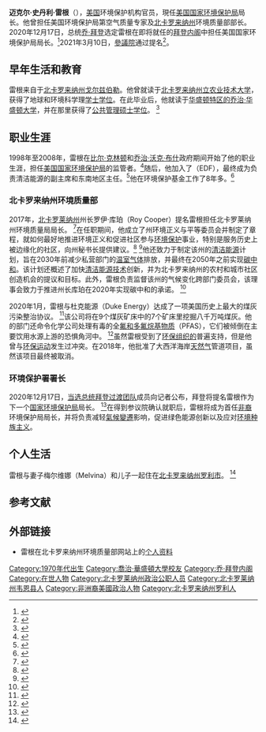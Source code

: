 {{noteTA
|1=zh-cn:里根; zh-tw:雷根; zh-hk:列根;
|G1=PresidentsUS
|G2=Economics
|G3=USGov
}}
{{Infobox officeholder
|name = Michael S. Regan<br/>迈克尔·雷根
|image= Michael S. Regan official photo.jpg
|office=第16任[[美国国家环境保护局|美国环境保护局]]局長
|term_start=2021年3月11日
|successor=
|predecessor=[[安德魯·R·惠勒|安德鲁·惠勒]]
|president=[[乔·拜登|乔·拜登]]
|successor1= 戴安·黛麗·加蒂
|predecessor1=唐纳德·范德瓦特
|term_start1=2017年1月3日
|term_end1 = 2021年3月11日
|governor1=罗伊·库珀
|office1=[[北卡罗来纳州|北卡罗来纳州]]环境质量部第二部长
|children=1
|party=
|death_place=
|death_date=
|birth_place= {{USA}}[[北卡罗来纳州|北卡罗来纳州]][[戈爾茲伯勒_(北卡羅萊納州)|戈爾茲伯勒]]
|birth_date={{birth date and age|1976|8|6}}<ref>{{cite web |url=https://www.washingtonpost.com/climate-environment/2020/12/17/biden-epa-regan/ |title=Biden Picks Top North Carolina Environmental Official to Run EPA |date=2020-12-17 |access-date=2020-12-17 |work=[[The_Washington_Post|The Washington Post]] |first1=Brady |last1=Dennis |first2=Steven |last2=Mufson |first3=Juliet |last3=Eilperin |archive-date=2022-01-01 |archive-url=https://web.archive.org/web/20220101153847/https://www.washingtonpost.com/climate-environment/2020/12/17/biden-epa-regan/ |dead-url=no }}</ref>
|nationality = {{USA}}
|education=[[北卡罗来纳州立农业技术大学|北卡罗来纳州立农业技术大学]] ([[学士学位|学士]])<br>[[喬治·華盛頓大學|喬治·華盛頓大學]] ([[公共管理硕士|硕士]])
}}

'''迈克尔·史丹利·雷根'''（{{lang-en|Michael Stanley Regan}}），[[美国|美国]]环境保护机构官员，現任[[美国国家环境保护局|美国国家环境保护局]]局长。他曾担任美国环境保护局第空气质量专家及[[北卡罗来纳州|北卡罗来纳州]]环境质量部部长。2020年12月17日，总统[[乔·拜登|乔·拜登]]选定雷根在即将就任的[[乔·拜登内阁|拜登内阁]]中担任美国国家环境保护局局长。<ref name=":2">{{Cite news|author=Friedman|first=Lisa|date=2020-12-17|title=Biden to Pick Michael Regan, North Carolina Environment Regulator, to Head E.P.A.|language=en-US|work=The New York Times|url=https://www.nytimes.com/2020/12/17/climate/michael-regan-epa.html|accessdate=2020-12-17|issn=0362-4331|archive-date=2021-01-21|archive-url=https://web.archive.org/web/20210121000855/https://www.nytimes.com/2020/12/17/climate/michael-regan-epa.html|dead-url=no}}</ref>2021年3月10日，[[美国参议院|參議院]]通过提名<ref>{{Cite news|title=Senate confirms Michael Regan to lead EPA|url=https://www.washingtonpost.com/climate-environment/2021/03/10/regan-epa-confirmed/|newspaper=Washington Post|accessdate=2021-03-11|issn=0190-8286|language=en-US|first=Brady|last=Dennis|first2=Dino|last2=Grandoni|archive-date=2022-01-04|archive-url=https://web.archive.org/web/20220104082332/https://www.washingtonpost.com/climate-environment/2021/03/10/regan-epa-confirmed/|dead-url=no}}</ref>。

== 早年生活和教育 ==
雷根来自于[[戈爾茲伯勒_(北卡羅萊納州)|北卡罗来纳州戈尔兹伯勒]]。他曾就读于[[北卡罗来纳州立农业技术大学|北卡罗来纳州立农业技术大学]]，获得了地球和环境科学理[[学士学位|学士学位]]。在此毕业后，他就读于[[华盛顿哥伦比亚特区|华盛顿特区的]][[喬治·華盛頓大學|乔治·华盛顿大学]]，并在那里获得了[[公共行政碩士|公共管理硕士学位]]。 <ref name=":0">{{Cite web|title=NC DEQ: Michael S. Regan|url=https://deq.nc.gov/about/leadership/michael-s-regan|accessdate=2020-12-17|work=deq.nc.gov|archive-date=2021-05-06|archive-url=https://web.archive.org/web/20210506165431/https://deq.nc.gov/about/leadership/michael-s-regan|dead-url=no}}</ref>

== 职业生涯 ==
1998年至2008年，雷根在[[比尔·克林顿|比尔·克林顿]]和[[乔治·沃克·布什|乔治·沃克·布什]]政府期间开始了他的职业生涯，担任[[美国国家环境保护局|美国国家环境保护局]]的监管者。<ref name=":3">{{Cite web|title=Biden to tap North Carolina environmental regulator Regan to head EPA|url=https://www.politico.com/news/2020/12/17/epa-administrator-michael-regan-447747|accessdate=2020-12-17|author=Pager|date=2020-12-17|first=Tyler|work=POLITICO|language=en|archive-date=2021-02-27|archive-url=https://web.archive.org/web/20210227055517/https://www.politico.com/news/2020/12/17/epa-administrator-michael-regan-447747|dead-url=no}}</ref>随后，他加入了{{Link-en|环境保护基金|Environmental Defense Fund}}（EDF），最终成为负责清洁能源的副主席和东南地区主任。<ref>{{Cite web|title=N.C. Governor Roy Cooper names Michael Regan as secretary of environment|url=https://www.edf.org/media/nc-governor-roy-cooper-names-michael-regan-secretary-environment|accessdate=2020-12-17|publisher=Environmental Defense Fund|language=en|archive-date=2017-12-06|archive-url=https://web.archive.org/web/20171206090213/https://www.edf.org/media/nc-governor-roy-cooper-names-michael-regan-secretary-environment|dead-url=no}}</ref>他在环境保护基金工作了8年多。<ref>{{Cite web|title=Biden needs an EPA chief. Here's the shortlist.|url=https://grist.org/politics/biden-needs-an-epa-chief-heres-the-shortlist/|accessdate=2020-12-17|author=Teirstein|date=2020-12-14|first=Zoya|work=Grist|language=en-US|archive-date=2021-02-18|archive-url=https://web.archive.org/web/20210218082727/https://grist.org/politics/biden-needs-an-epa-chief-heres-the-shortlist/|dead-url=no}}</ref>

=== 北卡罗来纳州环境质量部 ===
2017年，[[北卡罗莱纳州|北卡罗莱纳州]]州长罗伊·库珀（Roy Cooper）提名雷根担任北卡罗莱纳州环境质量局局长。 <ref>{{Cite web|title=Biden picks regulator Michael Regan for EPA administrator|url=https://hosted.ap.org/theskanner/article/3067fc22ce4e1e0cbc3279c8af9bf67c/biden-picks-regulator-michael-regan-epa-administrator|accessdate=2020-12-17|date=2020-12-17|work=Hosted|language=en}}</ref>在任职期间，他成立了州环境正义与平等委员会并制定了章程，就如何最好地推进环境正义和促进社区参与[[环境保护|环境保护]]事业，特别是服务历史上被边缘化的社区，向州秘书长提供建议。<ref name=":1">{{Cite news|author=Murphy|first=Brian|date=2020-12-15|title=NC environmental official a contender to lead EPA in Biden administration, sources say|work=The News & Observer|url=https://www.newsobserver.com/news/politics-government/article247855130.html|accessdate=2021-01-02|archive-date=2021-04-26|archive-url=https://web.archive.org/web/20210426192623/https://www.newsobserver.com/news/politics-government/article247855130.html|dead-url=no}}</ref> <ref>{{Cite web|title=NC DEQ: DEQ announces the creation of a Secretary’s Environmental Justice & Equity Board|url=https://deq.nc.gov/news/press-releases/2018/05/02/deq-announces-creation-secretary%E2%80%99s-environmental-justice-equity-board|accessdate=2020-12-17|work=deq.nc.gov|archive-date=2021-03-16|archive-url=https://web.archive.org/web/20210316180801/https://deq.nc.gov/news/press-releases/2018/05/02/deq-announces-creation-secretary%E2%80%99s-environmental-justice-equity-board|dead-url=no}}</ref>他还致力于制定该州的[[清洁能源|清洁能源]]计划，旨在2030年前减少私营部门的[[温室气体|温室气体]]排放，并最终在2050年之前实现[[碳中和|碳中和]]。该计划还概述了加快[[可持續能源|清洁能源技术]]创新，并为北卡罗来纳州的农村和城市社区创造机会的提议和目标。此外，雷根负责监督该州的气候变化跨部门委员会，该理事会致力于推进州长库珀在2020年实现碳中和的承诺。 <ref name=":2">{{Cite news|author=Friedman|first=Lisa|date=2020-12-17|title=Biden to Pick Michael Regan, North Carolina Environment Regulator, to Head E.P.A.|language=en-US|work=The New York Times|url=https://www.nytimes.com/2020/12/17/climate/michael-regan-epa.html|accessdate=2020-12-17|issn=0362-4331}}</ref>

2020年1月，雷根与杜克能源（Duke Energy）达成了一项美国历史上最大的煤灰污染整治协议。 <ref>{{Cite web|title=Deal with NC regulators requires Duke Energy to excavate 80M tons of coal ash from six sites|url=https://www.bizjournals.com/charlotte/news/2020/01/02/deal-with-nc-regulators-requires-duke-energy-to.html|accessdate=2020-12-17|author=Downey|date=2020-01-03|first=John|work=www.bizjournals.com|archive-date=2021-02-03|archive-url=https://web.archive.org/web/20210203015026/https://www.bizjournals.com/charlotte/news/2020/01/02/deal-with-nc-regulators-requires-duke-energy-to.html|dead-url=no}}</ref>该公司将在9个煤灰矿床中的7个矿床里挖掘八千万吨煤灰。他的部门还命令化学公司{{Link-en|Chemours|Chemours}}处理有毒的全[[含氟表面活性剂|氟和多氟烷基物质]]（PFAS），它们被倾倒在主要饮用水源上游的恐惧角河中。 <ref name=":3">{{Cite web|title=Biden to tap North Carolina environmental regulator Regan to head EPA|url=https://www.politico.com/news/2020/12/17/epa-administrator-michael-regan-447747|accessdate=2020-12-17|author=Pager|date=2020-12-17|first=Tyler|work=POLITICO|language=en}}</ref>虽然雷根受到了[[环境组织名录|环保组织的]]普遍支持，但是他曾与[[環保運動|环保运动]]发生过冲突。在2018年，他批准了大西洋海岸[[天然气|天然气]]管道项目，虽然该项目最终被取消。

=== 环境保护署署长 ===
2020年12月17日，[[喬·拜登的總統過渡|当选总统拜登过渡团队]]成员向记者公布，拜登将提名雷根作为下一个[[美国国家环境保护局|国家环境保护局]]局长。 <ref name=":2">{{Cite news|author=Friedman|first=Lisa|date=2020-12-17|title=Biden to Pick Michael Regan, North Carolina Environment Regulator, to Head E.P.A.|language=en-US|work=The New York Times|url=https://www.nytimes.com/2020/12/17/climate/michael-regan-epa.html|accessdate=2020-12-17|issn=0362-4331}}</ref>在得到参议院确认就职后，雷根将成为首任[[非裔美国人|非裔]]环境保护局局长，并将负责减轻[[氣候變遷|氣候變遷]]影响，促进绿色能源创新以及应对[[環境種族主義|环境种族主义]]。 

== 个人生活 ==
雷根与妻子梅尔维娜（Melvina）和儿子一起住在[[罗利_(北卡罗来纳州)|北卡罗来纳州罗利市]]。 <ref>{{Cite web|title=NC DEQ: Michael S. Regan|url=https://deq.nc.gov/about/leadership/michael-s-regan#:~:text=Regan%20and%20his%20wife,%20Melvina,,%20Matthew,%20live%20in%20Raleigh.|accessdate=2020-12-17|work=deq.nc.gov|archive-date=2021-05-06|archive-url=https://web.archive.org/web/20210506165431/https://deq.nc.gov/about/leadership/michael-s-regan#:~:text=Regan%20and%20his%20wife,%20Melvina,,%20Matthew,%20live%20in%20Raleigh.|dead-url=no}}</ref>

== 参考文献 ==
{{Reflist}}

== 外部链接 ==
* 雷根在北卡罗来纳州环境质量部网站上的[https://deq.nc.gov/about/leadership/michael-s-regan 个人资料] {{Wayback|url=https://deq.nc.gov/about/leadership/michael-s-regan |date=20210506165431 }}

{{拜登内阁}}
{{Authority control}}

[[Category:1970年代出生|Category:1970年代出生]]
[[Category:喬治·華盛頓大學校友|Category:喬治·華盛頓大學校友]]
[[Category:乔·拜登内阁|Category:乔·拜登内阁]]
[[Category:在世人物|Category:在世人物]]
[[Category:北卡罗莱纳州政治公职人员|Category:北卡罗莱纳州政治公职人员]]
[[Category:北卡罗莱纳州韦恩县人|Category:北卡罗莱纳州韦恩县人]]
[[Category:非洲裔美國政治人物|Category:非洲裔美國政治人物]]
[[Category:北卡罗来纳州罗利人|Category:北卡罗来纳州罗利人]]